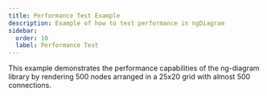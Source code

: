```yaml
---
title: Performance Test Example
description: Example of how to test performance in ngDiagram
sidebar:
  order: 10
  label: Performance Test
---
```



This example demonstrates the performance capabilities of the ng-diagram library by rendering 500 nodes arranged in a 25x20 grid with almost 500 connections.

<PerformanceTest />
<ExampleViewer dirName="performance-test" />
